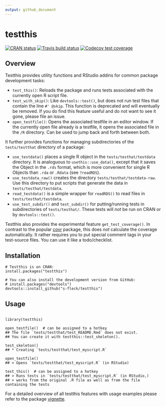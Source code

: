 ```yaml
---
output: github_document
---
```


# testthis

<!-- badges: start -->
[![CRAN status](http://www.r-pkg.org/badges/version/testthis)](https://cran.r-project.org/package=testthis)
[![Travis build status](https://travis-ci.org/s-fleck/testthis.svg?branch=master)](https://travis-ci.org/s-fleck/testthis)
[![Codecov test coverage](https://codecov.io/gh/s-fleck/testthis/branch/master/graph/badge.svg)](https://codecov.io/gh/s-fleck/testthis?branch=master)
<!-- badges: end -->


## Overview

Testthis provides utility functions and RStudio addins for common package 
development tasks:

* `test_this()`: Reloads the package and runs tests associated with the 
  currently open R script file.
* `test_with_skip()`: Like `devtools::test()`, but does not run test files that
  contain the line `#' @skip`. This function is deprecated and will eventually
  be removed. If you do find this feature useful and do not want to see it gone,
  please file an issue.
* `open_testfile()`: Opens the associated testfile in an editor window. If the 
  currently open file already is a testfile, it opens the associated file in
  the `/R` directory. Can be used to jump back and forth between both.


It further provides functions for managing subdirectories of the 
`tests/testthat` directory of a package:

* `use_testdata()` places a single R object in the `tests/testhat/testdata` 
  directory. It is analoguous to `usethis::use_data()`, except that it saves the
  Object in the `.rds` format, which is more convenient for single R Objects
  than `.rda` or `.Rdata` (see `?readRDS`). 
* `use_testdata_raw()` creates the directory `tests/testhat/testdata-raw`. Use
  this directory to put scripts that generate the data in 
  `tests/testhat/testdata`. 
* `read_testdata()` is a simple wrapper for `readRDS()` to read files
  in `tests/testhat/testdata`. 
* `use_test_subdir()` and `test_subdir()` for putting/running tests in 
  subdirectories of `tests/testhat/`. These tests will *not* be run on CRAN or
  by `devtools::test()`.

Testthis also provides the experimental feature `get_test_coverage()`. 
In contrast to the popular [covr](https://github.com/r-lib/covr) package, this
does *not* calculate the coverage automatically. It rather requires you
to put special comment tags in your test-source files. You can use it like a 
todo/checklist. 




## Installation

```
# Testthis is on CRAN:
install.packages("testthis")

# You can also install the development version from GitHub:
# install.packages("devtools")
devtools::install_github("s-fleck/testthis")
```

## Usage

```

library(testthis)

open_testfile()  # can be assigned to a hotkey
## The file `tests/testthat/test_README.Rmd` does not exist. 
## You can create it with testthis::test_skeleton().

test_skeleton()
## * Creating `tests/testthat/test_myscript.R`

open_testfile()
## > Opens `tests/testthat/test_myscript.R` (in RStudio)

test_this()  # can be assigned to a hotkey
## > Runs tests in `tests/testthat/test_myscript.R` (in RStudio,)
## > works from the original .R file as well as from the file containing the tests

```

For a detailed overview of all testthis features with usage examples please
refer to the package [vignette](http://rpubs.com/hoelk/testthis).
